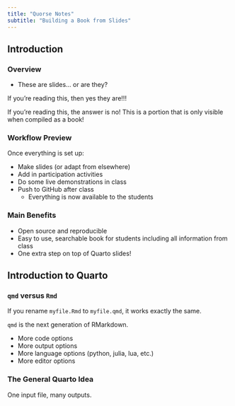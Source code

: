 ```yaml
---
title: "Quorse Notes"
subtitle: "Building a Book from Slides"
---
```


## Introduction

### Overview

- These are slides... or are they?

::: {.content-visible unless-profile="book"}
If you're reading this, then yes they are!!!
:::

::: {.content-visible when-profile="book"}
If you're reading this, the answer is no! This is a portion that is only visible when compiled as a book!
:::

### Workflow Preview

Once everything is set up:

\pspace

- Make slides (or adapt from elsewhere)\lspace
- Add in participation activities\lspace
- Do some live demonstrations in class\lspace
- Push to GitHub after class
    - Everything is now available to the students

### Main Benefits

- Open source and reproducible\lspace
- Easy to use, searchable book for students including all information from class\lspace
- One extra step on top of Quarto slides!

## Introduction to Quarto

### `qmd` versus `Rmd`

If you rename `myfile.Rmd` to `myfile.qmd`, it works exactly the same.

`qmd` is the next generation of RMarkdown.

\pspace

- More code options
- More output options
- More language options (python, julia, lua, etc.)
- More editor options

### The General Quarto Idea

One input file, many outputs.

\pspace



